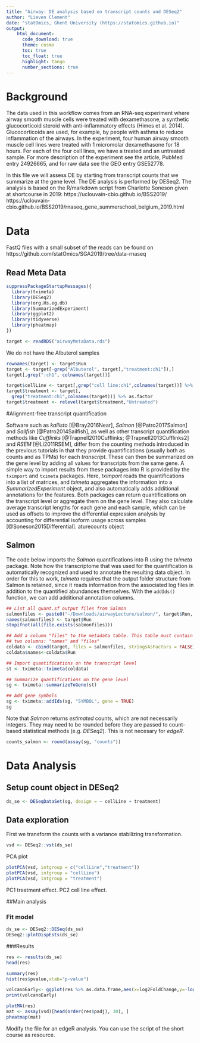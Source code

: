```yaml
---
title: "Airway: DE analysis based on transcript counts and DESeq2"
author: "Lieven Clement"
date: "statOmics, Ghent University (https://statomics.github.io)"
output:
    html_document:
      code_download: true
      theme: cosmo
      toc: true
      toc_float: true
      highlight: tango
      number_sections: true
---
```


# Background
The data used in this workflow comes from an RNA-seq experiment where airway smooth muscle cells were treated with dexamethasone, a synthetic glucocorticoid steroid with anti-inflammatory effects (Himes et al. 2014). Glucocorticoids are used, for example, by people with asthma to reduce inflammation of the airways. In the experiment, four human airway smooth muscle cell lines were treated with 1 micromolar dexamethasone for 18 hours. For each of the four cell lines, we have a treated and an untreated sample.
For more description of the experiment see the article, PubMed entry 24926665, and for raw data see the GEO entry GSE52778.

In this file we will assess DE by starting from transcript counts that we summarize at the gene level. The DE analysis is performed by DESeq2.
The analysis is based on the R/markdown script from Charlotte Soneson given at shortcourse in 2019: https://uclouvain-cbio.github.io/BSS2019/
https://uclouvain-cbio.github.io/BSS2019/rnaseq_gene_summerschool_belgium_2019.html

# Data
FastQ files with a small subset of the reads can be found on https://github.com/statOmics/SGA2019/tree/data-rnaseq


## Read Meta Data

```r
suppressPackageStartupMessages({
  library(tximeta)
  library(DESeq2)
  library(org.Hs.eg.db)
  library(SummarizedExperiment)
  library(ggplot2)
  library(tidyverse)
  library(pheatmap)
})

target <- readRDS("airwayMetaData.rds")
```

We do not have the Albuterol samples

```r
rownames(target) <- target$Run
target <- target[-grep("Albuterol", target[,"treatment:ch1"]),]
target[,grep(":ch1", colnames(target))]
```

```r
target$cellLine <- target[,grep("cell line:ch1",colnames(target))] %>% as.factor
target$treatment <- target[,
  grep("treatment:ch1",colnames(target))] %>% as.factor
target$treatment <- relevel(target$treatment,"Untreated")
```


#Alignment-free transcript quantification

Software such as *kallisto*
[@Bray2016Near], *Salmon* [@Patro2017Salmon] and *Sailfish*
[@Patro2014Sailfish], as well as other transcript quantification methods like
*Cufflinks* [@Trapnell2010Cufflinks; @Trapnell2013Cufflinks2] and *RSEM*
[@Li2011RSEM], differ from the counting methods introduced in the previous tutorials in that they
provide quantifications (usually both as counts and as TPMs) for each
*transcript*. These can then be summarized on the gene level by adding all
values for transcripts from the same gene. A simple way to import results from
these packages into R is provided by the `tximport` and
`tximeta` packages. Here, *tximport* reads the quantifications into a
list of matrices, and *tximeta* aggregates the information into a
*SummarizedExperiment* object, and also automatically adds additional
annotations for the features. Both packages can return quantifications on the
transcript level or aggregate them on the gene level. They also calculate
average transcript lengths for each gene and each sample, which can be used as
offsets to improve the differential expression analysis by accounting for
differential isoform usage across samples [@Soneson2015Differential].
aturecounts object

## Salmon

The code below imports the *Salmon* quantifications into R using the *tximeta*
package. Note how the transcriptome that was used for the quantification is
automatically recognized and used to annotate the resulting data object. In
order for this to work, *tximeta* requires that the output folder structure from
Salmon is retained, since it reads information from the associated log files in
addition to the quantified abundances themselves. With the `addIds()` function,
we can add additional annotation columns.

```r

## List all quant.sf output files from Salmon
salmonfiles <- paste0("~/Downloads/airwayLecture/salmon/", target$Run, "/quant.sf")
names(salmonfiles) <- target$Run
stopifnot(all(file.exists(salmonfiles)))

## Add a column "files" to the metadata table. This table must contain at least
## two columns: "names" and "files"
coldata <- cbind(target, files = salmonfiles, stringsAsFactors = FALSE)
coldata$names<-coldata$Run

## Import quantifications on the transcript level
st <- tximeta::tximeta(coldata)

## Summarize quantifications on the gene level
sg <- tximeta::summarizeToGene(st)

## Add gene symbols
sg <- tximeta::addIds(sg, "SYMBOL", gene = TRUE)
sg
```

Note that *Salmon* returns *estimated* counts, which are not necessarily
integers. They may need to be rounded before they are passed to count-based
statistical methods (e.g. *DESeq2*).
This is not necesary for *edgeR*.

```r
counts_salmon <- round(assay(sg, "counts"))
```


# Data Analysis
## Setup count object in DESeq2

```r
ds_se <- DESeqDataSet(sg, design = ~ cellLine + treatment)
```




## Data exploration

First we transform the counts with a variance stabilizing transformation.

```r
vsd <- DESeq2::vst(ds_se)
```

PCA plot
```r
plotPCA(vsd, intgroup = c("cellLine","treatment"))
plotPCA(vsd, intgroup = "cellLine")
plotPCA(vsd, intgroup = "treatment")
```

PC1 treatment effect. PC2 cell line effect.

##Main analysis

### Fit model

```r
ds_se <- DESeq2::DESeq(ds_se)
DESeq2::plotDispEsts(ds_se)
```

###Results

```r
res <- results(ds_se)
head(res)
```

```r
summary(res)
hist(res$pvalue,xlab="p-value")

volcanoEarly<- ggplot(res %>% as.data.frame,aes(x=log2FoldChange,y=-log10(pvalue),color=padj<0.05)) + geom_point() + scale_color_manual(values=c("black","red")) + ggtitle(paste("contrast","early"))
print(volcanoEarly)

plotMA(res)
mat <- assay(vsd)[head(order(res$padj), 30), ]
pheatmap(mat)
```

Modify the file for an edgeR analysis.
You can use the script of the short course as resource.
